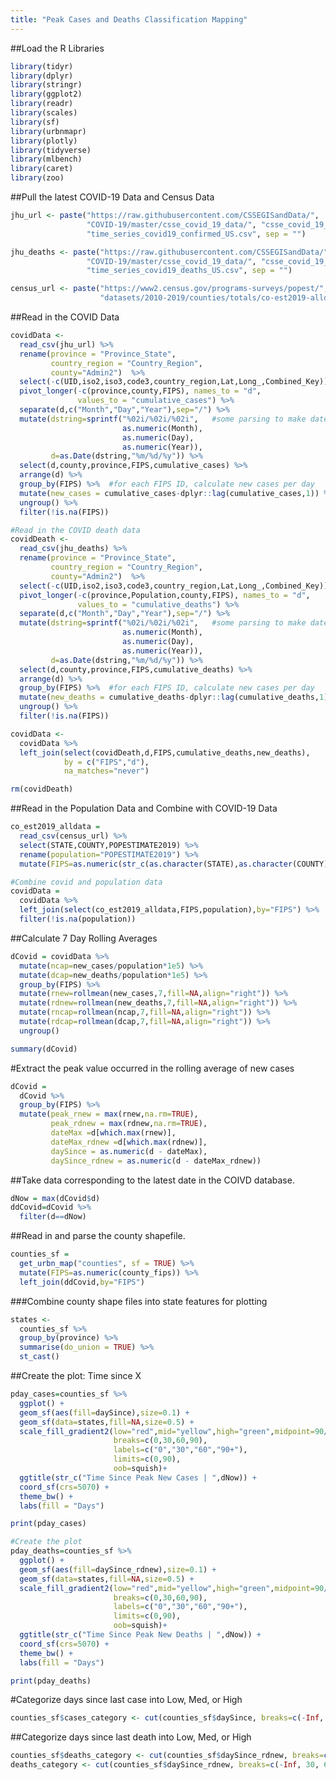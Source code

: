 ```yaml
---
title: "Peak Cases and Deaths Classification Mapping"
---
```


##Load the R Libraries
```r
library(tidyr)
library(dplyr)
library(stringr)
library(ggplot2)
library(readr)
library(scales)
library(sf)
library(urbnmapr)
library(plotly)
library(tidyverse)
library(mlbench)
library(caret)
library(zoo)

```

##Pull the latest COVID-19 Data and Census Data
```r
jhu_url <- paste("https://raw.githubusercontent.com/CSSEGISandData/",
                 "COVID-19/master/csse_covid_19_data/", "csse_covid_19_time_series/",
                 "time_series_covid19_confirmed_US.csv", sep = "")

jhu_deaths <- paste("https://raw.githubusercontent.com/CSSEGISandData/",
                 "COVID-19/master/csse_covid_19_data/", "csse_covid_19_time_series/",
                 "time_series_covid19_deaths_US.csv", sep = "")

census_url <- paste("https://www2.census.gov/programs-surveys/popest/",
                    "datasets/2010-2019/counties/totals/co-est2019-alldata.csv",sep = "")
```

##Read in the COVID Data
```r
covidData <-
  read_csv(jhu_url) %>%
  rename(province = "Province_State",
         country_region = "Country_Region",
         county="Admin2")  %>%
  select(-c(UID,iso2,iso3,code3,country_region,Lat,Long_,Combined_Key)) %>% 
  pivot_longer(-c(province,county,FIPS), names_to = "d", 
               values_to = "cumulative_cases") %>%
  separate(d,c("Month","Day","Year"),sep="/") %>%
  mutate(dstring=sprintf("%02i/%02i/%02i",   #some parsing to make dates work correctly
                         as.numeric(Month), 
                         as.numeric(Day), 
                         as.numeric(Year)),
         d=as.Date(dstring,"%m/%d/%y")) %>%
  select(d,county,province,FIPS,cumulative_cases) %>%
  arrange(d) %>%
  group_by(FIPS) %>%  #for each FIPS ID, calculate new cases per day
  mutate(new_cases = cumulative_cases-dplyr::lag(cumulative_cases,1)) %>%
  ungroup() %>%
  filter(!is.na(FIPS))
```
```r
#Read in the COVID death data
covidDeath <-
  read_csv(jhu_deaths) %>%
  rename(province = "Province_State",
         country_region = "Country_Region",
         county="Admin2")  %>%
  select(-c(UID,iso2,iso3,code3,country_region,Lat,Long_,Combined_Key)) %>% 
  pivot_longer(-c(province,Population,county,FIPS), names_to = "d", 
               values_to = "cumulative_deaths") %>%
  separate(d,c("Month","Day","Year"),sep="/") %>%
  mutate(dstring=sprintf("%02i/%02i/%02i",   #some parsing to make dates work correctly
                         as.numeric(Month), 
                         as.numeric(Day), 
                         as.numeric(Year)),
         d=as.Date(dstring,"%m/%d/%y")) %>%
  select(d,county,province,FIPS,cumulative_deaths) %>%
  arrange(d) %>%
  group_by(FIPS) %>%  #for each FIPS ID, calculate new cases per day
  mutate(new_deaths = cumulative_deaths-dplyr::lag(cumulative_deaths,1)) %>%
  ungroup() %>%
  filter(!is.na(FIPS))
```
```r
covidData <- 
  covidData %>%
  left_join(select(covidDeath,d,FIPS,cumulative_deaths,new_deaths),
            by = c("FIPS","d"),
            na_matches="never")

rm(covidDeath)
```

##Read in the Population Data and Combine with COVID-19 Data
```r
co_est2019_alldata =
  read_csv(census_url) %>%
  select(STATE,COUNTY,POPESTIMATE2019) %>%
  rename(population="POPESTIMATE2019") %>%
  mutate(FIPS=as.numeric(str_c(as.character(STATE),as.character(COUNTY)))) 

#Combine covid and population data
covidData =
  covidData %>%
  left_join(select(co_est2019_alldata,FIPS,population),by="FIPS") %>%
  filter(!is.na(population))
```

##Calculate 7 Day Rolling Averages
```r
dCovid = covidData %>%
  mutate(ncap=new_cases/population*1e5) %>%
  mutate(dcap=new_deaths/population*1e5) %>%
  group_by(FIPS) %>%
  mutate(rnew=rollmean(new_cases,7,fill=NA,align="right")) %>%
  mutate(rdnew=rollmean(new_deaths,7,fill=NA,align="right")) %>%
  mutate(rncap=rollmean(ncap,7,fill=NA,align="right")) %>%
  mutate(rdcap=rollmean(dcap,7,fill=NA,align="right")) %>%
  ungroup()
```
```r
summary(dCovid)
```

#Extract the peak value occurred in the rolling average of new cases
```r
dCovid =
  dCovid %>%
  group_by(FIPS) %>%
  mutate(peak_rnew = max(rnew,na.rm=TRUE),
         peak_rdnew = max(rdnew,na.rm=TRUE),
         dateMax =d[which.max(rnew)],
         dateMax_rdnew =d[which.max(rdnew)],
         daySince = as.numeric(d - dateMax),
         daySince_rdnew = as.numeric(d - dateMax_rdnew))
```

##Take data corresponding to the latest date in the COIVD database.
```r
dNow = max(dCovid$d)
ddCovid=dCovid %>%
  filter(d==dNow)
```

##Read in and parse the county shapefile.
```r
counties_sf =
  get_urbn_map("counties", sf = TRUE) %>%
  mutate(FIPS=as.numeric(county_fips)) %>%
  left_join(ddCovid,by="FIPS")

```

###Combine county shape files into state features for plotting
```r
states <-
  counties_sf %>%
  group_by(province) %>%
  summarise(do_union = TRUE) %>%
  st_cast()
```

##Create the plot: Time since X
```r
pday_cases=counties_sf %>%
  ggplot() +
  geom_sf(aes(fill=daySince),size=0.1) +
  geom_sf(data=states,fill=NA,size=0.5) +
  scale_fill_gradient2(low="red",mid="yellow",high="green",midpoint=90/2,
                       breaks=c(0,30,60,90),
                       labels=c("0","30","60","90+"),
                       limits=c(0,90),
                       oob=squish)+
  ggtitle(str_c("Time Since Peak New Cases | ",dNow)) +
  coord_sf(crs=5070) +
  theme_bw() +
  labs(fill = "Days")

print(pday_cases) 
```
```r
#Create the plot
pday_deaths=counties_sf %>%
  ggplot() +
  geom_sf(aes(fill=daySince_rdnew),size=0.1) +
  geom_sf(data=states,fill=NA,size=0.5) +
  scale_fill_gradient2(low="red",mid="yellow",high="green",midpoint=90/2,
                       breaks=c(0,30,60,90),
                       labels=c("0","30","60","90+"),
                       limits=c(0,90),
                       oob=squish)+
  ggtitle(str_c("Time Since Peak New Deaths | ",dNow)) +
  coord_sf(crs=5070) +
  theme_bw() +
  labs(fill = "Days")

print(pday_deaths)
```

#Categorize days since last case into Low, Med, or High
```r
counties_sf$cases_category <- cut(counties_sf$daySince, breaks=c(-Inf, 30, 60, Inf), labels = c("High", "Med", "Low"))
```

##Categorize days since last death into Low, Med, or High
```r
counties_sf$deaths_category <- cut(counties_sf$daySince_rdnew, breaks=c(-Inf, 30, 60, Inf), labels = c("High", "Med", "Low"))
deaths_category <- cut(counties_sf$daySince_rdnew, breaks=c(-Inf, 30, 60, Inf), labels = c("High", "Med", "Low"))
```



